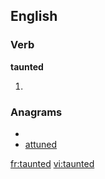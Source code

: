 ==English==

===Verb===
'''taunted'''

# {{past of|taunt}}

===Anagrams===
* {{alphagram|adenttu}}
* [[attuned#English|attuned]]

[[fr:taunted]]
[[vi:taunted]]